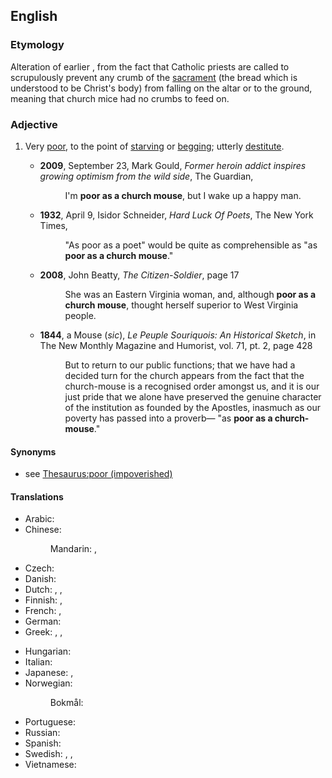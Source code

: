 ==English==

===Etymology===
{{rfe|lang=en}}
Alteration of earlier {{m|en|hungry as a church mouse}}, from the fact that Catholic priests are called to scrupulously prevent any crumb of the [[sacrament]] (the bread which is understood to be Christ's body) from falling on the altar or to the ground, meaning that church mice had no crumbs to feed on.

===Adjective===
{{en-adj|-|head=(as) [[poor]] as a [[church]] [[mouse]]}}

# {{lb|en|simile}} Very [[poor]], to the point of [[starving]] or [[begging]]; utterly [[destitute]].
#* '''2009''', September 23, Mark Gould, ''Former heroin addict inspires growing optimism from the wild side'', The Guardian,
#*: I'm '''poor as a church mouse''', but I wake up a happy man.
#* '''1932''', April 9, Isidor Schneider, ''Hard Luck Of Poets'', The New York Times,
#*: "As poor as a poet" would be quite as comprehensible as "as '''poor as a church mouse'''."
#* '''2008''', John Beatty, ''The Citizen-Soldier'', page 17
#*: She was an Eastern Virginia woman, and, although '''poor as a church mouse''', thought herself superior to West Virginia people.
#* '''1844''', a Mouse (''sic''), ''Le Peuple Souriquois: An Historical Sketch'', in The New Monthly Magazine and Humorist, vol. 71, pt. 2, page 428
#*: But to return to our public functions; that we have had a decided turn for the church appears from the fact that the church-mouse is a recognised order amongst us, and it is our just pride that we alone have preserved the genuine character of the institution as founded by the Apostles, inasmuch as our poverty has passed into a proverb— "as '''poor as a church-mouse'''."
#: {{syn|en|poor as a rat|poor as Job}}

====Synonyms====
* see [[Thesaurus:poor (impoverished)]]

====Translations====
{{trans-top|very poor}}
* Arabic: {{t-needed|ar}}
* Chinese:
*: Mandarin: {{t+|cmn|一貧如洗|sc=Hani}}, {{t+|cmn|一贫如洗|tr=yīpínrúxǐ|sc=Hani}}
* Czech: {{t|cs|chudý jako kostelní myš}}
* Danish: {{t|da|fattig som en kirkerotte}}
* Dutch: {{qualifier|vulgar}} {{t|nl|geen nagel hebben om zijn gat mee af te krabben}}, {{t|nl|zo arm als Job}}, {{t|nl|zo arm als een kerkrat}}
* Finnish: {{t|fi|köyhä kuin kirkon rotta}}, {{t+|fi|rutiköyhä}}
* French: {{t+|fr|gueux comme un rat d'église}}, {{t+|fr|pauvre comme Job}}
* German: {{t|de|arm wie eine Kirchenmaus}}
* Greek: {{t+|el|πάμφτωχος|m}}, {{t|el|ζάφτωχος|m}}, {{t|el|δεν έχει μία}}
{{trans-mid}}
* Hungarian: {{t+|hu|szegény, mint a templom egere}}
* Italian: {{t|it|povero in canna}}
* Japanese: {{t|ja|教会のネズミのように貧しい|tr=kyōkai-no nezumi-no yōni mazushii}} {{qualifier|literal translation}}, {{t|ja|非常に貧しい|tr=hijō-ni mazushii}}
* Norwegian:
*: Bokmål: {{t+|nb|blakk som en kirkerotte}}
* Portuguese: {{t+|pt|paupérrimo}}
* Russian: {{t|ru|бе́дный как церко́вная мышь}}
* Spanish: {{t|es|más pobre que una rata}}
* Swedish: {{t|sv|fattig som en kyrkråtta}}, {{t|sv|fattig som en råtta}}, {{t|sv|fattig som en lus}}
* Vietnamese: {{t-needed|vi}}
{{trans-bottom}}